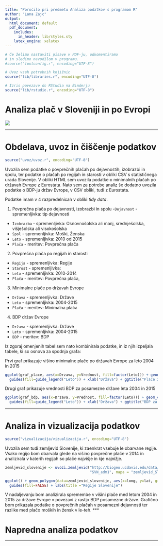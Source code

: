 ```yaml
---
title: "Poročilo pri predmetu Analiza podatkov s programom R"
author: "Lana Zajc"
output:
  html_document: default
  pdf_document:
    includes:
      in_header: lib/styles.sty
    latex_engine: xelatex
---
```


```r
# Če želimo nastaviti pisave v PDF-ju, odkomentiramo
# in sledimo navodilom v programu.
#source("fontconfig.r", encoding="UTF-8")

# Uvoz vseh potrebnih knjižnic
source("lib/libraries.r", encoding="UTF-8")
```

```r
# Izris povezave do RStudia na Binderju
source("lib/rstudio.r", encoding="UTF-8")
```

# Analiza plač v Sloveniji in po Evropi



![](slike/payday.jpg)

***

# Obdelava, uvoz in čiščenje podatkov

```r
source("uvoz/uvoz.r", encoding="UTF-8")
```

Uvozila sem podatke o povprečnih plačah po dejavnostih, izobrazbi in spolu, ter podatke o plačah po regijah in starosti v obliki CSV s statističnega urada Slovenije. V obliki HTML sem uvozila podatke o minimalnih plačah po državah Evrope z Eurostata. Nato sem za potrebe analiz še dodatno uvozila podatke o BDP-ju držav Evrope, v CSV obliki, tudi z Eurostata. 

Podatke imam v 4 razpredelnicah v obliki *tidy data*.

1. Povprečna plača po dejavnosti, izobrazbi in spolu
  -`Dejavnost` - spremenljivka: tip dejavnosti
  - `Izobrazba` - spremenljivka: Osnovnošolska ali manj, srednješolska, višješolska ali visokošolska
  - `Spol` - spremenljivka: Moški, Ženska
  - `Leto` - spremenljivka: 2010 od 2015
  - `Plača` - meritev: Povprečna plača

2. Povprečna plača po regijah in starosti
  - `Regija` - spremenljivka: Regije
  - `Starost` - spremenljivka: 
  - `Leto` - spremenljivka: 2010-2014
  - `Plača` - meritev: Povprečna plača,

3. Minimalne plače po državah Evrope
  - `Država` - spremenljivka: Države
  - `Leto` - spremenljivka: 2004-2015
  - `Plača` - meritev: Minimalna plača

4. BDP držav Evrope
  - `Država` - spremenljivka: Države
  - `Leto` - spremenljivka: 2004-2015
  - `BDP` - meritev: BDP

Iz zgoraj omenjenih tabel sem nato kombinirala podatke, in iz njih izpeljala tabele, ki so osnova za spodnja grafa: 


Prvi graf prikazuje višino minimalne plače po državah Evrope za leto 2004 in 2015

```r
ggplot(graf_place, aes(x=Drzava, y=Vrednost, fill=factor(Leto))) + geom_col(position="dodge") + coord_flip() +
  guides(fill=guide_legend("Leto")) + xlab("Država") + ggtitle("Plače za leto 2004 in 2015 po državah")
```


Drugi graf prikazuje vrednosti BDP za posamezne države leta 2004 in 2015
```r
ggplot(graf_bdp, aes(x=Drzava, y=Vrednost, fill=factor(Leto))) + geom_col(position="dodge") + coord_flip() +
  guides(fill=guide_legend("Leto")) + xlab("Država") + ggtitle("BDP za leto 2004 in 2015 po državah") 

```

***

# Analiza in vizualizacija podatkov

```r
source("vizualizacija/vizualizacija.r", encoding="UTF-8")
```

Uvozila sem tudi zemljevid Slovenije, ki zaenkrat vsebuje le obarvane regije. Vsako regijo bom obarvala glede na višino povprečne plače v 2014 in analizirala v katerih regijah so plače najvišje in kje najnižje. 

```r
zemljevid_slovenije <- uvozi.zemljevid("http://biogeo.ucdavis.edu/data/gadm2.8/shp/SVN_adm_shp.zip",
                                       "SVN_adm1", mapa = "zemljevid_Slovenije", encoding = "Windows-1250") %>% fortify()

ggplot() + geom_polygon(data=zemljevid_slovenije, aes(x=long, y=lat, group=group, fill=id)) +
  guides(fill=FALSE) + labs(title ="Regije Slovenije")
```


V nadaljevanju bom analizirala spremembe v višini plače med letom 2004 in 2015 za države Evrope v povezavi z rastjo BDP posamezne države. 
Grafično bom prikazala podatke o povprečnih plačah v posamezni dejavnosti ter razlike med plačo moških in žensk v le-teh. 
***

# Napredna analiza podatkov


***


